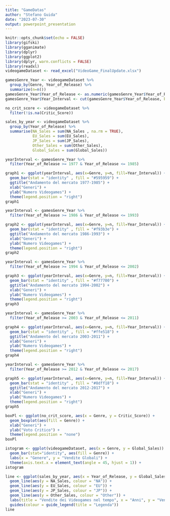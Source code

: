 ---
title: "GameDatas"
author: "Stefano Guida"
date: "2023-07-30"
output: powerpoint_presentation
---

```{r setup, include=FALSE}
knitr::opts_chunk$set(echo = FALSE)
library(gifski)
library(gganimate)
library(dplyr)
library(ggplot2)
library(dplyr, warn.conflicts = FALSE)
library(readxl)
videogameDataset <- read_excel("VideoGame_FinalUpdate.xlsx")

gamesGenre_Year <- videogameDataset %>% 
  group_by(Genre, Year_of_Release) %>% 
  summarize(n=n())
gamesGenre_Year$Year_of_Release <- as.numeric(gamesGenre_Year$Year_of_Release)
gamesGenre_Year$Year_Interval <- cut(gamesGenre_Year$Year_of_Release, breaks = seq(1977, 2017, 8), include.lowest = TRUE)

no_crit_score <- videogameDataset %>%
  filter(!is.na(Critic_Score))

sales_by_year <- videogameDataset %>%
  group_by(Year_of_Release) %>%
  summarise(NA_Sales = sum(NA_Sales , na.rm = TRUE), 
            EU_Sales = sum(EU_Sales), 
            JP_Sales = sum(JP_Sales), 
            Other_Sales = sum(Other_Sales),
            Global_Sales = sum(Global_Sales))
```

```{r graph 1977-1985, echo = TRUE}
yearInterval <- gamesGenre_Year %>%
  filter(Year_of_Release >= 1977 & Year_of_Release <= 1985)

graph1 <- ggplot(yearInterval, aes(x=Genre, y=n, fill=Year_Interval)) + 
  geom_bar(stat = "identity" , fill = "#595959") +
  ggtitle("Andamento del mercato 1977-1985") +
  xlab("Generi") +
  ylab("Numero Videogames") +
  theme(legend.position = "right")
graph1
```

```{r graph 1986-1993}
yearInterval <- gamesGenre_Year %>%
  filter(Year_of_Release >= 1986 & Year_of_Release <= 1993)

graph2 <- ggplot(yearInterval, aes(x=Genre, y=n, fill=Year_Interval)) + 
  geom_bar(stat = "identity" , fill = "#f93b3e") +
  ggtitle("Andamento del mercato 1986-1993") +
  xlab("Generi") +
  ylab("Numero Videogames") +
  theme(legend.position = "right")
graph2 
```
```{r graph 1994-2002}
yearInterval <- gamesGenre_Year %>%
  filter(Year_of_Release >= 1994 & Year_of_Release <= 2002)

graph3 <- ggplot(yearInterval, aes(x=Genre, y=n, fill=Year_Interval)) + 
  geom_bar(stat = "identity" , fill = "#f77700") +
  ggtitle("Andamento del mercato 1994-2002") +
  xlab("Generi") +
  ylab("Numero Videogames") +
  theme(legend.position = "right")
graph3

```
```{r graph 2003-2011}
yearInterval <- gamesGenre_Year %>%
  filter(Year_of_Release >= 2003 & Year_of_Release <= 2011)

graph4 <- ggplot(yearInterval, aes(x=Genre, y=n, fill=Year_Interval)) + 
  geom_bar(stat = "identity" , fill = "#ffe518") +
  ggtitle("Andamento del mercato 2003-2011") +
  xlab("Generi") +
  ylab("Numero Videogames") +
  theme(legend.position = "right")
graph4
```

```{r graph 2012-2017}
yearInterval <- gamesGenre_Year %>%
  filter(Year_of_Release >= 2012 & Year_of_Release <= 2017)

graph5 <- ggplot(yearInterval, aes(x=Genre, y=n, fill=Year_Interval)) + 
  geom_bar(stat = "identity" , fill = "#8dff18") +
  ggtitle("Andamento del mercato 2012-2017") +
  xlab("Generi") +
  ylab("Numero Videogames") +
  theme(legend.position = "right")
graph5
```

```{r boxplot}
boxPl <- ggplot(no_crit_score, aes(x = Genre, y = Critic_Score)) +
  geom_boxplot(aes(fill = Genre)) + 
  xlab("Generi") +
  ylab("Voto Critico") +
  theme(legend.position = "none")
boxPl
```

```{r istogram}
istogram <- ggplot(videogameDataset, aes(x = Genre, y = Global_Sales)) +
  geom_bar(stat="identity", aes(fill = Genre)) +
  labs(x = "Genere", y = "Vendite Globali") +
  theme(axis.text.x = element_text(angle = 45, hjust = 1)) + 
istogram
```

```{r lineGraph}
line <- ggplot(sales_by_year, aes(x = Year_of_Release, y = Global_Sales)) +
  geom_line(aes(y = NA_Sales, colour = "NA")) +
  geom_line(aes(y = EU_Sales, colour = "EU")) +
  geom_line(aes(y = JP_Sales, colour = "JP")) +
  geom_line(aes(y = Other_Sales, colour = "Other")) +
  labs(title = "Vendite dei Videogames nel tempo", x = "Anni", y = "Vendite Globali") +
  guides(colour = guide_legend(title = "Legenda"))
line
```